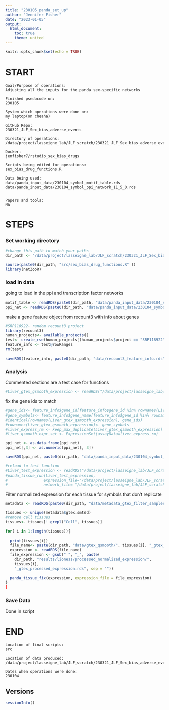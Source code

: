 ```yaml
---
title: "230105_panda_set_up"
author: "Jennifer Fisher"
date: "2023-01-05"
output:
  html_document:
    toc: true
    theme: united
---
```


```r
knitr::opts_chunk$set(echo = TRUE)
```


# START 
    Goal/Purpose of operations: 
    Adjusting all the inputs for the panda sex-specific networks
    
    Finished psedocode on:
    230105
    
    System which operations were done on: 
    my laptop(on cheaha)
    
    GitHub Repo:
    230321_JLF_Sex_bias_adverse_events
    
    Directory of operations:
    /data/project/lasseigne_lab/JLF_scratch/230321_JLF_Sex_bias_adverse_events
    
    Docker: 
    jenfisher7/rstudio_sex_bias_drugs
    
    Scripts being edited for operations:
    sex_bias_drug_functions.R 
    
    Data being used:
    data/panda_input_data/230104_symbol_motif_table.rds
    data/panda_input_data/230104_symbol_ppi_network_11_5_0.rds
    
    
    Papers and tools: 
    NA

# STEPS

### Set working directory 
```r
#change this path to match your paths 
dir_path <- "/data/project/lasseigne_lab/JLF_scratch/230321_JLF_Sex_bias_adverse_events/"
```


```r
source(paste0(dir_path, "src/sex_bias_drug_functions.R" ))
library(netZooR)
```

### load in data
going to load in the ppi and transcription factor networks
```r
motif_table <- readRDS(paste0(dir_path, "data/panda_input_data/230104_symbol_motif_table.rds"))
ppi_net <- readRDS(paste0(dir_path, "data/panda_input_data/230104_symbol_ppi_network_11_5_0.rds"))
```


make a gene feature object from recount3 with info about genes
```r
#SRP118922- random recount3 project
library(recount3)
human_projects<- available_projects()
test<- create_rse(human_projects[(human_projects$project == "SRP118922"),])
feature_info <- test@rowRanges
rm(test)
```

```r
saveRDS(feature_info, paste0(dir_path, "data/recount3_feature_info.rds"))
```


### Analysis
 
Commented sections are a test case for functions
```r
#Liver_gtex_qsmooth_expression <- readRDS("/data/project/lasseigne_lab/JLF_scratch/Sex_Bias_Adverse_Events/data/gtex_qsmooth/Liver_gtex_qsmooth_expression.rds")
```
fix the gene ids to match 
```r
#gene_ids<- feature_info$gene_id[feature_info$gene_id %in% rownames(Liver_gtex_qsmooth_expression)]
#gene_symbols<- feature_info$gene_name[feature_info$gene_id %in% rownames(Liver_gtex_qsmooth_expression)]
#identical(rownames(Liver_gtex_qsmooth_expression), gene_ids)
#rownames(Liver_gtex_qsmooth_expression)<- gene_symbols
#liver_express_rm <- keep_max_duplicate(Liver_gtex_qsmooth_expression)
#liver_qsmooth_expr_set <- ExpressionSet(assayData=liver_express_rm)
```

```r
ppi_net <- as.data.frame(ppi_net)
ppi_net[,3] <- as.numeric(ppi_net[, 3])
```

```r
saveRDS(ppi_net, paste0(dir_path, "data/panda_input_data/230104_symbol_numeric_ppi_network_11_5_0.rds"))
```


```r
#reload to test function
#Liver_test_expression <- readRDS("/data/project/lasseigne_lab/JLF_scratch/Sex_Bias_Adverse_Events/data/gtex_qsmooth/Liver_gtex_qsmooth_expression.rds")
#panda_tissue_run(Liver_test_expression,
#                expression_file="/data/project/lasseigne_lab/JLF_scratch/Sex_Bias_Adverse_Events/output/lioness/processed_normalized_expression/test.rds",  
#                network_file= "/data/project/lasseigne_lab/JLF_scratch/Sex_Bias_Adverse_Events/output/lioness/tissue_panda/test.rds")
```

Filter normalized expression for each tissue for symbols that don't replicate
```r
metadata <- readRDS(paste0(dir_path, "data/metadata_gtex_filter_samples.rds"))

tissues <- unique(metadata$gtex.smtsd)
#remove cell tissues
tissues<- tissues[! grepl("Cell", tissues)]
```

```r
for( i in 1:length(tissues)){
  
  print(tissues[i])
  file_name<- paste(dir_path, "data/gtex_qsmooth/", tissues[i], "_gtex_qsmooth_expression.rds", sep = "")
  expression <- readRDS(file_name)
  file_expression <- gsub(" ", "_", paste(
    dir_path, "results/lioness/processed_normalized_expression/", 
    tissues[i], 
    "_gtex_processed_expression.rds", sep = ""))
  
  panda_tissue_fix(expression, expression_file = file_expression)
}
}
```


### Save Data
Done in script
    
# END
    Location of final scripts:
    src
    
    Location of data produced:
    /data/project/lasseigne_lab/JLF_scratch/230321_JLF_Sex_bias_adverse_events/results/lioness
    
    Dates when operations were done:
    230104
    
## Versions
```r
sessionInfo()
```
